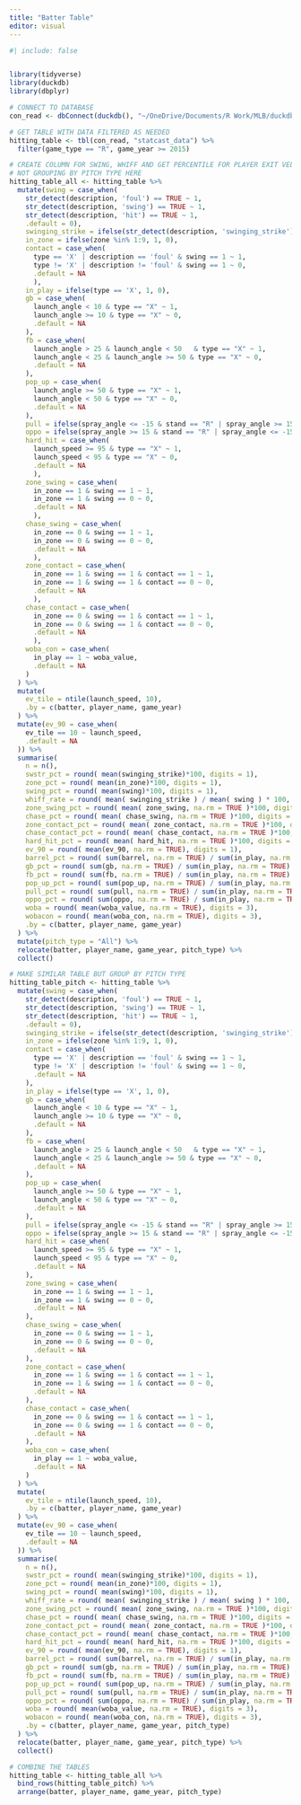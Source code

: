 ```yaml
---
title: "Batter Table"
editor: visual
---
```


```r
#| include: false


library(tidyverse)
library(duckdb)
library(dbplyr)

# CONNECT TO DATABASE
con_read <- dbConnect(duckdb(), "~/OneDrive/Documents/R Work/MLB/duckdb data/statcast.duckdb")

# GET TABLE WITH DATA FILTERED AS NEEDED
hitting_table <- tbl(con_read, "statcast_data") %>% 
  filter(game_type == "R", game_year >= 2015)

# CREATE COLUMN FOR SWING, WHIFF AND GET PERCENTILE FOR PLAYER EXIT VELO
# NOT GROUPING BY PITCH TYPE HERE
hitting_table_all <- hitting_table %>% 
  mutate(swing = case_when(
    str_detect(description, 'foul') == TRUE ~ 1, 
    str_detect(description, 'swing') == TRUE ~ 1, 
    str_detect(description, 'hit') == TRUE ~ 1, 
    .default = 0),
    swinging_strike = ifelse(str_detect(description, 'swinging_strike') | str_detect(description, "foul_tip"), 1, 0), 
    in_zone = ifelse(zone %in% 1:9, 1, 0), 
    contact = case_when(
      type == 'X' | description == 'foul' & swing == 1 ~ 1,
      type != 'X' | description != 'foul' & swing == 1 ~ 0, 
      .default = NA
      ), 
    in_play = ifelse(type == 'X', 1, 0), 
    gb = case_when(
      launch_angle < 10 & type == "X" ~ 1, 
      launch_angle >= 10 & type == "X" ~ 0, 
      .default = NA
    ), 
    fb = case_when(
      launch_angle > 25 & launch_angle < 50   & type == "X" ~ 1, 
      launch_angle < 25 & launch_angle >= 50 & type == "X" ~ 0, 
      .default = NA
    ),  
    pop_up = case_when(
      launch_angle >= 50 & type == "X" ~ 1, 
      launch_angle < 50 & type == "X" ~ 0, 
      .default = NA
    ),
    pull = ifelse(spray_angle <= -15 & stand == "R" | spray_angle >= 15 & stand == "L", 1, 0), 
    oppo = ifelse(spray_angle >= 15 & stand == "R" | spray_angle <= -15 & stand == "L", 1, 0),
    hard_hit = case_when(
      launch_speed >= 95 & type == "X" ~ 1, 
      launch_speed < 95 & type == "X" ~ 0, 
      .default = NA
      ), 
    zone_swing = case_when( 
      in_zone == 1 & swing == 1 ~ 1, 
      in_zone == 1 & swing == 0 ~ 0, 
      .default = NA
      ), 
    chase_swing = case_when( 
      in_zone == 0 & swing == 1 ~ 1, 
      in_zone == 0 & swing == 0 ~ 0, 
      .default = NA
      ),
    zone_contact = case_when(
      in_zone == 1 & swing == 1 & contact == 1 ~ 1, 
      in_zone == 1 & swing == 1 & contact == 0 ~ 0, 
      .default = NA
      ), 
    chase_contact = case_when(
      in_zone == 0 & swing == 1 & contact == 1 ~ 1, 
      in_zone == 0 & swing == 1 & contact == 0 ~ 0, 
      .default = NA
      ), 
    woba_con = case_when(
      in_play == 1 ~ woba_value, 
      .default = NA
    )
  ) %>% 
  mutate(
    ev_tile = ntile(launch_speed, 10), 
    .by = c(batter, player_name, game_year)
  ) %>% 
  mutate(ev_90 = case_when(
    ev_tile == 10 ~ launch_speed, 
    .default = NA
  )) %>% 
  summarise(
    n = n(),
    swstr_pct = round( mean(swinging_strike)*100, digits = 1), 
    zone_pct = round( mean(in_zone)*100, digits = 1),
    swing_pct = round( mean(swing)*100, digits = 1),
    whiff_rate = round( mean( swinging_strike ) / mean( swing ) * 100, digits = 1),
    zone_swing_pct = round( mean( zone_swing, na.rm = TRUE )*100, digits = 1), 
    chase_pct = round( mean( chase_swing, na.rm = TRUE )*100, digits = 1), 
    zone_contact_pct = round( mean( zone_contact, na.rm = TRUE )*100, digits = 1),
    chase_contact_pct = round( mean( chase_contact, na.rm = TRUE )*100, digits = 1),
    hard_hit_pct = round( mean( hard_hit, na.rm = TRUE )*100, digits = 1),
    ev_90 = round( mean(ev_90, na.rm = TRUE), digits = 1), 
    barrel_pct = round( sum(barrel, na.rm = TRUE) / sum(in_play, na.rm = TRUE) * 100, digits = 1),
    gb_pct = round( sum(gb, na.rm = TRUE) / sum(in_play, na.rm = TRUE) * 100, digits = 1 ),
    fb_pct = round( sum(fb, na.rm = TRUE) / sum(in_play, na.rm = TRUE) * 100, digits = 1 ), 
    pop_up_pct = round( sum(pop_up, na.rm = TRUE) / sum(in_play, na.rm = TRUE) * 100, digits = 1 ),
    pull_pct = round( sum(pull, na.rm = TRUE) / sum(in_play, na.rm = TRUE) * 100, digits = 1 ),
    oppo_pct = round( sum(oppo, na.rm = TRUE) / sum(in_play, na.rm = TRUE) * 100, digits = 1 ),
    woba = round( mean(woba_value, na.rm = TRUE), digits = 3),
    wobacon = round( mean(woba_con, na.rm = TRUE), digits = 3),
    .by = c(batter, player_name, game_year)
  ) %>% 
  mutate(pitch_type = "All") %>% 
  relocate(batter, player_name, game_year, pitch_type) %>% 
  collect()

# MAKE SIMILAR TABLE BUT GROUP BY PITCH TYPE
hitting_table_pitch <- hitting_table %>% 
  mutate(swing = case_when(
    str_detect(description, 'foul') == TRUE ~ 1, 
    str_detect(description, 'swing') == TRUE ~ 1, 
    str_detect(description, 'hit') == TRUE ~ 1, 
    .default = 0),
    swinging_strike = ifelse(str_detect(description, 'swinging_strike') | str_detect(description, "foul_tip"), 1, 0), 
    in_zone = ifelse(zone %in% 1:9, 1, 0), 
    contact = case_when(
      type == 'X' | description == 'foul' & swing == 1 ~ 1,
      type != 'X' | description != 'foul' & swing == 1 ~ 0, 
      .default = NA
    ), 
    in_play = ifelse(type == 'X', 1, 0), 
    gb = case_when(
      launch_angle < 10 & type == "X" ~ 1, 
      launch_angle >= 10 & type == "X" ~ 0, 
      .default = NA
    ), 
    fb = case_when(
      launch_angle > 25 & launch_angle < 50   & type == "X" ~ 1, 
      launch_angle < 25 & launch_angle >= 50 & type == "X" ~ 0, 
      .default = NA
    ),  
    pop_up = case_when(
      launch_angle >= 50 & type == "X" ~ 1, 
      launch_angle < 50 & type == "X" ~ 0, 
      .default = NA
    ),
    pull = ifelse(spray_angle <= -15 & stand == "R" | spray_angle >= 15 & stand == "L", 1, 0), 
    oppo = ifelse(spray_angle >= 15 & stand == "R" | spray_angle <= -15 & stand == "L", 1, 0),
    hard_hit = case_when(
      launch_speed >= 95 & type == "X" ~ 1, 
      launch_speed < 95 & type == "X" ~ 0, 
      .default = NA
    ), 
    zone_swing = case_when( 
      in_zone == 1 & swing == 1 ~ 1, 
      in_zone == 1 & swing == 0 ~ 0, 
      .default = NA
    ), 
    chase_swing = case_when( 
      in_zone == 0 & swing == 1 ~ 1, 
      in_zone == 0 & swing == 0 ~ 0, 
      .default = NA
    ),
    zone_contact = case_when(
      in_zone == 1 & swing == 1 & contact == 1 ~ 1, 
      in_zone == 1 & swing == 1 & contact == 0 ~ 0, 
      .default = NA
    ), 
    chase_contact = case_when(
      in_zone == 0 & swing == 1 & contact == 1 ~ 1, 
      in_zone == 0 & swing == 1 & contact == 0 ~ 0, 
      .default = NA
    ), 
    woba_con = case_when(
      in_play == 1 ~ woba_value, 
      .default = NA
    )
  ) %>% 
  mutate(
    ev_tile = ntile(launch_speed, 10), 
    .by = c(batter, player_name, game_year)
  ) %>% 
  mutate(ev_90 = case_when(
    ev_tile == 10 ~ launch_speed, 
    .default = NA
  )) %>% 
  summarise(
    n = n(),
    swstr_pct = round( mean(swinging_strike)*100, digits = 1), 
    zone_pct = round( mean(in_zone)*100, digits = 1),
    swing_pct = round( mean(swing)*100, digits = 1),
    whiff_rate = round( mean( swinging_strike ) / mean( swing ) * 100, digits = 1),
    zone_swing_pct = round( mean( zone_swing, na.rm = TRUE )*100, digits = 1), 
    chase_pct = round( mean( chase_swing, na.rm = TRUE )*100, digits = 1), 
    zone_contact_pct = round( mean( zone_contact, na.rm = TRUE )*100, digits = 1),
    chase_contact_pct = round( mean( chase_contact, na.rm = TRUE )*100, digits = 1),
    hard_hit_pct = round( mean( hard_hit, na.rm = TRUE )*100, digits = 1),
    ev_90 = round( mean(ev_90, na.rm = TRUE), digits = 1), 
    barrel_pct = round( sum(barrel, na.rm = TRUE) / sum(in_play, na.rm = TRUE) * 100, digits = 1),
    gb_pct = round( sum(gb, na.rm = TRUE) / sum(in_play, na.rm = TRUE) * 100, digits = 1 ),
    fb_pct = round( sum(fb, na.rm = TRUE) / sum(in_play, na.rm = TRUE) * 100, digits = 1 ), 
    pop_up_pct = round( sum(pop_up, na.rm = TRUE) / sum(in_play, na.rm = TRUE) * 100, digits = 1 ),
    pull_pct = round( sum(pull, na.rm = TRUE) / sum(in_play, na.rm = TRUE) * 100, digits = 1 ),
    oppo_pct = round( sum(oppo, na.rm = TRUE) / sum(in_play, na.rm = TRUE) * 100, digits = 1 ),
    woba = round( mean(woba_value, na.rm = TRUE), digits = 3),
    wobacon = round( mean(woba_con, na.rm = TRUE), digits = 3),
    .by = c(batter, player_name, game_year, pitch_type)
  ) %>% 
  relocate(batter, player_name, game_year, pitch_type) %>% 
  collect()

# COMBINE THE TABLES
hitting_table <- hitting_table_all %>%
  bind_rows(hitting_table_pitch) %>% 
  arrange(batter, player_name, game_year, pitch_type)

```